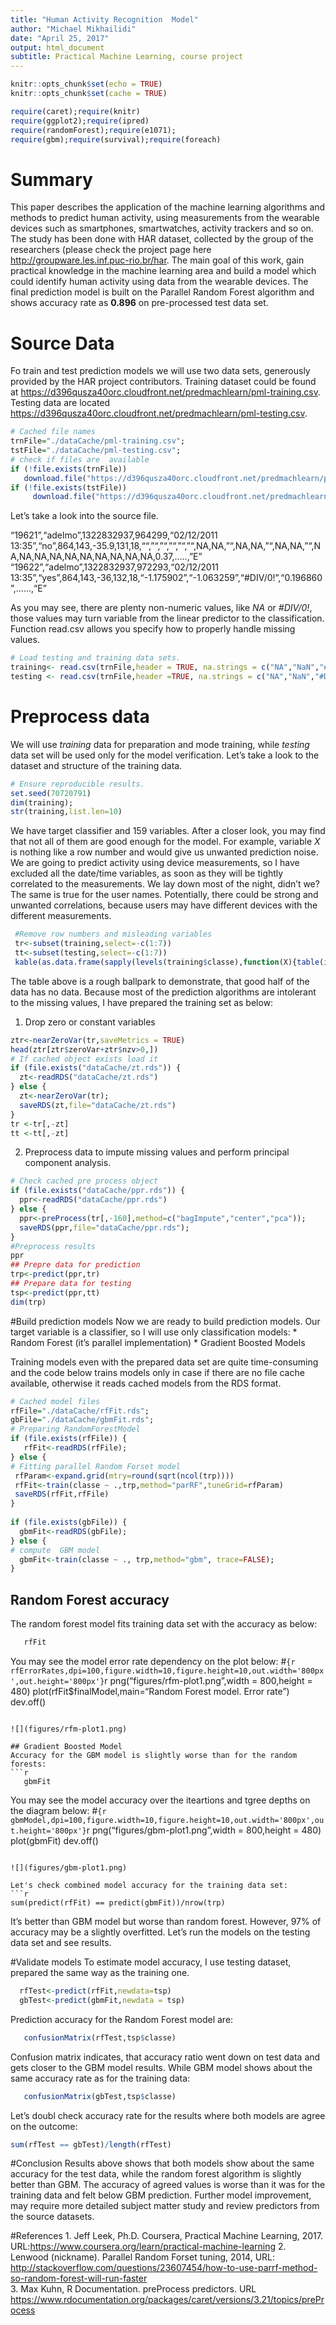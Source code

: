 ---
title: "Human Activity Recognition  Model"
author: "Michael Mikhailidi"
date: "April 25, 2017"
output: html_document
subtitle: Practical Machine Learning, course project
---

```{r setup, include=FALSE}
knitr::opts_chunk$set(echo = TRUE)
knitr::opts_chunk$set(cache = TRUE)

require(caret);require(knitr)
require(ggplot2);require(ipred)
require(randomForest);require(e1071);
require(gbm);require(survival);require(foreach)

```

# Summary

This paper describes the application of the machine learning algorithms and methods to predict human activity, using measurements from the wearable devices such as smartphones, smartwatches, activity trackers and so on. 
The study has been done with HAR dataset, collected by the group of the researchers (please check the project page here [http://groupware.les.inf.puc-rio.br/har](http://groupware.les.inf.puc-rio.br/har).
The main goal of this work, gain practical knowledge in the machine learning area and build a model which could identify human activity using data from the wearable devices. 
The final prediction model is built on the Parallel Random Forest algorithm and shows accuracy rate as **0.896** on pre-processed test data set.    

# Source Data
Fo train and test prediction models we will use two data sets, generously provided by the HAR project contributors. 
Training dataset could be found at [https://d396qusza40orc.cloudfront.net/predmachlearn/pml-training.csv](https://d396qusza40orc.cloudfront.net/predmachlearn/pml-training.csv).
Testing data are located [https://d396qusza40orc.cloudfront.net/predmachlearn/pml-testing.csv](https://d396qusza40orc.cloudfront.net/predmachlearn/pml-testing.csv).

```{r }
# Cached file names
trnFile="./dataCache/pml-training.csv";
tstFile="./dataCache/pml-testing.csv";
# check if files are  available
if (!file.exists(trnFile)) 
   download.file("https://d396qusza40orc.cloudfront.net/predmachlearn/pml-training.csv",trnFile,method="auto");
if (!file.exists(tstFile)) 
     download.file("https://d396qusza40orc.cloudfront.net/predmachlearn/pml-testing.csv",tstFile,method="auto");
```
Let's take a look into the source file. 

"19621","adelmo",1322832937,964299,"02/12/2011 13:35","no",864,143,-35.9,131,18,"","","","","","",NA,NA,"",NA,NA,"",NA,NA,"",NA,NA,NA,NA,NA,NA,NA,NA,NA,NA,0.37,.....,"E"
"19622","adelmo",1322832937,972293,"02/12/2011 13:35","yes",864,143,-36,132,18,"-1.175902","-1.063259","#DIV/0!","0.196860",......,"E"

As you may see, there are plenty non-numeric values, like *NA* or *#DIV/0!*, those values may turn variable from the linear predictor to the classification. Function read.csv allows you specify how to properly handle missing values.
```{r getData}
# Load testing and training data sets.
training<- read.csv(trnFile,header = TRUE, na.strings = c("NA","NaN","#DIV/0!"));
testing <- read.csv(trnFile,header =TRUE, na.strings = c("NA","NaN","#DIV/0!"));
```
# Preprocess  data
We will use _training_ data for preparation and mode training, while  _testing_  data set will be used only for the model verification. Let's take a look to the dataset and structure of the training data. 
```{r dataObservation}
# Ensure reproducible results.
set.seed(70720791)
dim(training);
str(training,list.len=10)
```
We have target classifier and 159 variables. After a closer look, you may find that not all of them are good enough for the model. For example, variable  *X* is nothing like a row number and would give us unwanted prediction noise. We are going to predict activity using device measurements, so I have excluded all the date/time variables, as soon as they will be tightly correlated to the measurements. We lay down most of the night, didn't we? The same is true for the user names. Potentially, there could be strong and unwanted correlations,  because users may have different devices with the different measurements. 

```{r NaRate}
 #Remove row numbers and misleading variables
 tr<-subset(training,select=-c(1:7))
 tt<-subset(testing,select=-c(1:7))
 kable(as.data.frame(sapply(levels(training$classe),function(X){table(is.na(training[training$classe == X,]))})))
```

The table above is a rough ballpark to demonstrate, that good half of the data has no data. Because most of the prediction algorithms are  intolerant to the missing values, I have prepared the training set  as below:

1. Drop zero or constant variables   
```{r NZV}
ztr<-nearZeroVar(tr,saveMetrics = TRUE)
head(ztr[ztr$zeroVar+ztr$nzv>0,])
# If cached object exists load it
if (file.exists("dataCache/zt.rds")) {
  zt<-readRDS("dataCache/zt.rds")
} else {
  zt<-nearZeroVar(tr);
  saveRDS(zt,file="dataCache/zt.rds")
}
tr <-tr[,-zt]
tt <-tt[,-zt]
``` 

2. Preprocess data to impute missing values and perform principal component analysis.
```{r PCA}
# Check cached pre process object
if (file.exists("dataCache/ppr.rds")) {
  ppr<-readRDS("dataCache/ppr.rds")
} else {
  ppr<-preProcess(tr[,-160],method=c("bagImpute","center","pca"));
  saveRDS(ppr,file="dataCache/ppr.rds");
}
#Preprocess results
ppr
## Prepre data for prediction
trp<-predict(ppr,tr)
## Prepare data for testing
tsp<-predict(ppr,tt)
dim(trp)
```

#Build prediction models
Now we are ready to build prediction models. Our target variable is a classifier, so I will use only classification models: 
* Random Forest (it's parallel implementation)
* Gradient Boosted Models

Training models even with the prepared data set are quite time-consuming and the code below trains models only in case if there are no file cache available, otherwise it reads cached models from the RDS format. 

```{r randomForest}
# Cached model files
rfFile="./dataCache/rfFit.rds";
gbFile="./dataCache/gbmFit.rds";
# Preparing RandomForestModel 
if (file.exists(rfFile)) {
   rfFit<-readRDS(rfFile);
} else {
# Fitting parallel Random Forset model
 rfParam<-expand.grid(mtry=round(sqrt(ncol(trp))))
 rfFit<-train(classe ~ .,trp,method="parRF",tuneGrid=rfParam) 
 saveRDS(rfFit,rfFile)
}
  
if (file.exists(gbFile)) {
  gbmFit<-readRDS(gbFile);
} else {
# compute  GBM model
  gbmFit<-train(classe ~ ., trp,method="gbm", trace=FALSE);
}
```

## Random Forest accuracy
The random forest model fits training data set with the accuracy as below:
```{r rfAcc}
   rfFit
```

You may see the model error rate dependency on the plot below:
#```{r rfErrorRates,dpi=100,figure.width=10,figure.height=10,out.width='800px',out.height='800px'}
```{r rfErroRates}
 png("figures/rfm-plot1.png",width = 800,height = 480) 
 plot(rfFit$finalModel,main="Random Forest model. Error rate")
 dev.off()
```

![](figures/rfm-plot1.png)

## Gradient Boosted Model
Accuracy for the GBM model is slightly worse than for the random forests:
```{r gbAcc}
   gbmFit
```
You may see the model accuracy over the iteartions and tgree depths   on the diagram below:
#```{r gbmModel,dpi=100,figure.width=10,figure.height=10,out.width='800px',out.height='800px'}
```{r plotGBMModel}
 png("figures/gbm-plot1.png",width = 800,height = 480) 
 plot(gbmFit)
 dev.off()
```

![](figures/gbm-plot1.png)

Let's check combined model accuracy for the training data set:
```{r combAcc}
sum(predict(rfFit) == predict(gbmFit))/nrow(trp)
```
It's better than GBM model but worse than random forest. However, 97% of accuracy may be a slightly overfitted. Let's run the models on the testing data set and see results.

#Validate models
To estimate model accuracy, I use testing dataset, prepared the same way as the training one.
```{r predict data}
  rfTest<-predict(rfFit,newdata=tsp)
  gbTest<-predict(gbmFit,newdata = tsp)
```

Prediction accuracy for the Random Forest model are:
```{r COnfMatrixRF}
   confusionMatrix(rfTest,tsp$classe)
```
Confusion matrix indicates, that accuracy ratio went down on test data and gets closer to the GBM model results.
While GBM model shows about the same accuracy rate as for the training  data:
```{r confMatrixGBM}
   confusionMatrix(gbTest,tsp$classe)
```
Let's doubl check accuracy rate for the results where both models are agree on the outcome:

```{r combAccTest}
sum(rfTest == gbTest)/length(rfTest)
```

#Conclusion
Results above shows that both models show about the same accuracy for the test data, while the random forest algorithm is slightly better than GBM. The accuracy of agreed values is worse than it was for the training data and felt below GBM prediction.
Further model improvement, may require more detailed subject matter study and review predictors from the source datasets. 

#References
1. Jeff Leek, Ph.D.  Coursera, Practical Machine Learning, 2017.
URL:[https://www.coursera.org/learn/practical-machine-learning](https://www.coursera.org/learn/practical-machine-learning)
2. Lenwood (nickname). Parallel Random Forset tuning, 2014,
URL: [http://stackoverflow.com/questions/23607454/how-to-use-parrf-method-so-random-forest-will-run-faster](http://stackoverflow.com/questions/23607454/how-to-use-parrf-method-so-random-forest-will-run-faster)  
3. Max Kuhn, R Documentation. preProcess predictors. 
URL [https://www.rdocumentation.org/packages/caret/versions/3.21/topics/preProcess](https://www.rdocumentation.org/packages/caret/versions/3.21/topics/preProcess)

